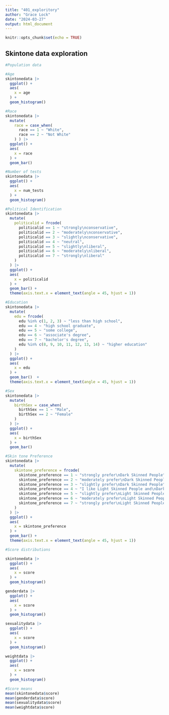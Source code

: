 ```yaml
---
title: "401_exploritory"
author: "Grace Lock"
date: "2024-03-27"
output: html_document
---
```


```r
knitr::opts_chunk$set(echo = TRUE)
```

## Skintone data exploration

```r
#Population data 

#Age
skintonedata |> 
  ggplot() + 
  aes(
    x = age
  ) + 
  geom_histogram()

#Race
skintonedata |> 
  mutate(
    race = case_when(
      race == 1 ~ "White",
      race == 2 ~ "Not White"
    ) ) |>
  ggplot() + 
  aes(
    x = race
  ) + 
  geom_bar() 

#Number of tests
skintonedata |> 
  ggplot() + 
  aes(
    x = num_tests
  ) + 
  geom_histogram()

#Political Identification
skintonedata |> 
  mutate(
    politicalid = frcode(
      politicalid == 1 ~ "strongly\nconservative",
      politicalid == 2 ~ "moderately\nconservative",
      politicalid == 3 ~ "slightly\nconservative",
      politicalid == 4 ~ "neutral",
      politicalid == 5 ~ "slightly\nliberal",
      politicalid == 6 ~ "moderately\nliberal",
      politicalid == 7 ~ "strongly\nliberal"
    )
  ) |>
  ggplot() + 
  aes(
    x = politicalid
  ) + 
  geom_bar() +
  theme(axis.text.x = element_text(angle = 45, hjust = 1))

#Education
skintonedata |>
  mutate(
    edu = frcode(
      edu %in% c(1, 2, 3) ~ "less than high school",
      edu == 4 ~ "high school graduate",
      edu == 5 ~ "some college",
      edu == 6 ~ "associate's degree",
      edu == 7 ~ "bachelor's degree",
      edu %in% c(8, 9, 10, 11, 12, 13, 14) ~ "higher education"
    )
  ) |>
  ggplot() + 
  aes(
    x = edu
  ) + 
  geom_bar()  +
  theme(axis.text.x = element_text(angle = 45, hjust = 1))

#Sex
skintonedata |> 
  mutate(
    birthSex = case_when(
      birthSex == 1 ~ "Male",
      birthSex == 2 ~ "Female"
    )
  ) |>
  ggplot() +
  aes(
    x = birthSex
  ) + 
  geom_bar()

#Skin tone Preference
skintonedata |> 
  mutate(
    skintone_preference = frcode(
      skintone_preference == 1 ~ "strongly prefer\nDark Skinned People",
      skintone_preference == 2 ~ "moderately prefer\nDark Skinned People",
      skintone_preference == 3 ~ "slightly prefer\nDark Skinned People",
      skintone_preference == 4 ~ "I like Light Skinned People and\nDark\nSkinned People equally",
      skintone_preference == 5 ~ "slightly prefer\nLight Skinned People",
      skintone_preference == 6 ~ "moderately prefer\nLight Skinned People",
      skintone_preference == 7 ~ "strongly prefer\nLight Skinned People"
    )
  ) |> 
  ggplot() + 
  aes(
    x = skintone_preference
  ) + 
  geom_bar() +
  theme(axis.text.x = element_text(angle = 45, hjust = 1))
```


```r
#Score distributions 

skintonedata |> 
  ggplot() + 
  aes(
    x = score
  ) + 
  geom_histogram()

genderdata |> 
  ggplot() + 
  aes(
    x = score
  ) + 
  geom_histogram()

sexualitydata |> 
  ggplot() + 
  aes(
    x = score
  ) + 
  geom_histogram()

weightdata |> 
  ggplot() + 
  aes(
    x = score
  ) + 
  geom_histogram()
```

```r
#Score means
mean(skintonedata$score)
mean(genderdata$score)
mean(sexualitydata$score)
mean(weightdata$score)
```

